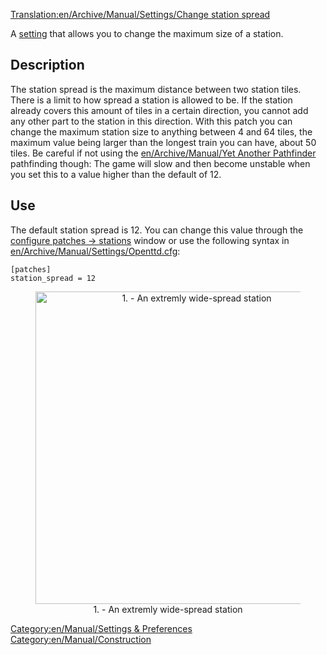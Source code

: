[[Translation:en/Archive/Manual/Settings/Change station spread]]


[[Category:en/Manual/Settings & Preferences]]
[[Category:en/Manual/Construction]]

A [[en/Archive/Manual/Settings/Advanced Settings|setting]] that allows you to change the maximum size of a station.

==Description==
The station spread is the maximum distance between two station tiles. There is a limit to how spread a station is allowed to be. If the station already covers this amount of tiles in a certain direction, you cannot add any other part to the station in this direction. With this patch you can change the maximum station size to anything between 4 and 64 tiles, the maximum value being larger than the longest train you can have, about 50 tiles. Be careful if not using the [[en/Archive/Manual/Yet Another Pathfinder]] pathfinding though: The game will slow and then become unstable when you set this to a value higher than the default of 12.

==Use==
The default station spread is 12. You can change this value through the [[en/Archive/Manual/Settings/Advanced Settings/Stations#max-station-spread|configure patches -> stations]] window or use the following syntax in [[en/Archive/Manual/Settings/Openttd.cfg]]:
<pre>[patches]
station_spread = 12</pre>

<center>[[File:en/Archive/Manual/Settings/ChangeStationSpread.png|thumb|center|500px|1. - An extremly wide-spread station]]</center>